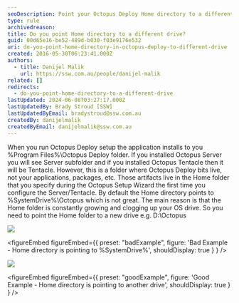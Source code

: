 ```yaml
---
seoDescription: Point your Octopus Deploy Home directory to a different drive to avoid clogging up your OS drive.
type: rule
archivedreason:
title: Do you point Home directory to a different drive?
guid: 00d65e16-be52-489d-b030-f03e9176e532
uri: do-you-point-home-directory-in-octopus-deploy-to-different-drive
created: 2016-05-30T06:23:41.000Z
authors:
  - title: Danijel Malik
    url: https://ssw.com.au/people/danijel-malik
related: []
redirects:
  - do-you-point-home-directory-to-a-different-drive
lastUpdated: 2024-06-08T03:27:17.000Z
lastUpdatedBy: Brady Stroud [SSW]
lastUpdatedByEmail: bradystroud@ssw.com.au
createdBy: danijelmalik
createdByEmail: danijelmalik@ssw.com.au
---
```


When you run Octopus Deploy setup the application installs to you %Program Files%\Octopus Deploy folder. If you installed Octopus Server you will see Server subfolder and if you installed Octopus Tentacle then it will be Tentacle. However, this is a folder where Octopus Deploy bits live, not your applications, packages, etc. Those artifacts live in the Home folder that you specify during the Octopus Setup Wizard the first time you configure the Server/Tentacle.
By default the Home directory points to %SystemDrive%\Octopus which is not great. The main reason is that the Home folder is constantly growing and clogging up your OS drive. So you need to point the Home folder to a new drive e.g. D:\Octopus

![](2016-05-30_12-18-02.png)

<figureEmbed figureEmbed={{
  preset: "badExample",
  figure: 'Bad
Example - Home directory is pointing to %SystemDrive%',
  shouldDisplay: true
} } />


![](2016-05-30_12-29-09.png)

<figureEmbed figureEmbed={{
  preset: "goodExample",
  figure: 'Good Example - Home directory is pointing to another drive',
  shouldDisplay: true
} } />
